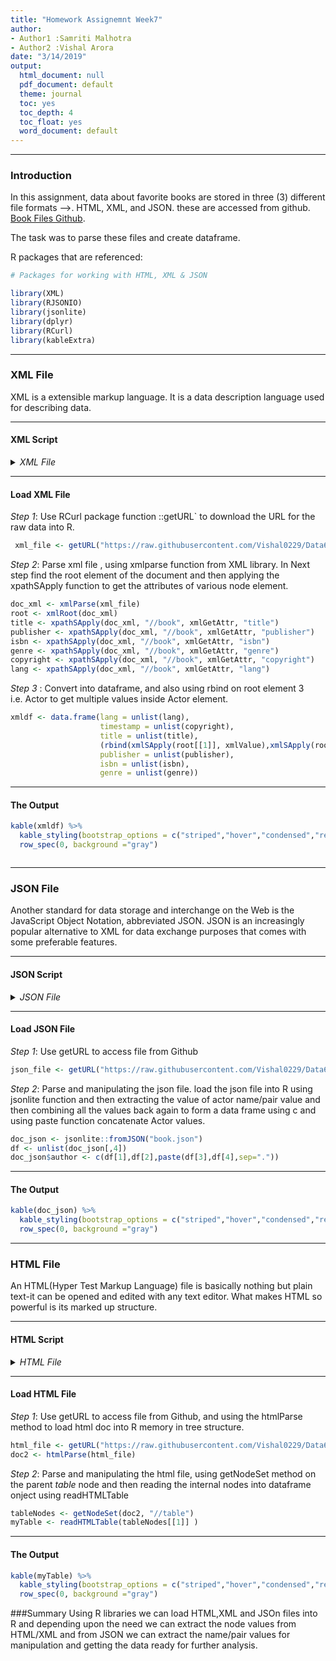 ---
title: "Homework Assignemnt Week7"
author:
- Author1 :Samriti Malhotra
- Author2 :Vishal Arora
date: "3/14/2019"
output:
  html_document: null
  pdf_document: default
  theme: journal
  toc: yes
  toc_depth: 4
  toc_float: yes
  word_document: default
---

***

### Introduction

In this assignment, data about favorite books are stored in three (3) different file formats -->. HTML, XML, and JSON. these are accessed from github. [Book Files Github](https://github.com/Vishal0229/Data607/tree/master/Week7).

The task was to parse these files and create dataframe.

R packages that are referenced:



```{r message=FALSE, warning=FALSE, paged.print=FALSE}
# Packages for working with HTML, XML & JSON

library(XML)
library(RJSONIO)
library(jsonlite)
library(dplyr)
library(RCurl)
library(kableExtra)

```

***
### XML File {.tabset .tabset-fade .tabset-pills}

XML is a extensible markup language. It is a data description language used for describing data.

***
#### XML Script
<details>
  <summary> *XML File* </summary>
```{r eval=FALSE}

<books>
 <book copyright='2008' lang='eng' title='breaking dawn' publisher='Brown and Company' isbn='978-0-316-06792-8' genre='Paranormal romance'>
  <author> Stephenie Meyer.</author>
  </book>
     
 <book copyright='2004' lang='eng'  title='Guardian of the Horizon' publisher='HarperCollins' isbn='0-06-621471-8' genre='Mystery'>
  <author>Elizabeth Peters.</author>
  </book>
 <book copyright='2015' lang='eng' title='Extreme Ownership' publisher='St.Martins Press' isbn='978-1-250-06705' genre='Biography'>
    <author>
	<author1>Jocko Willink. </author1>
	<author2> Leif Babin.</author2>
	</author>
	</book>
</books>


```
</details>

***
#### Load XML File

*Step 1*: Use RCurl package function ::getURL` to download the URL for the raw data into R.
```{r}
 xml_file <- getURL("https://raw.githubusercontent.com/Vishal0229/Data607/master/Week7/books1.xml")

```

*Step 2*: Parse xml file , using xmlparse function from XML library.
 In Next step find the root element of the document and then applying the xpathSApply function to get the attributes of various node element.
```{r}
doc_xml <- xmlParse(xml_file)
root <- xmlRoot(doc_xml)
title <- xpathSApply(doc_xml, "//book", xmlGetAttr, "title")
publisher <- xpathSApply(doc_xml, "//book", xmlGetAttr, "publisher")
isbn <- xpathSApply(doc_xml, "//book", xmlGetAttr, "isbn")
genre <- xpathSApply(doc_xml, "//book", xmlGetAttr, "genre")
copyright <- xpathSApply(doc_xml, "//book", xmlGetAttr, "copyright")
lang <- xpathSApply(doc_xml, "//book", xmlGetAttr, "lang")

```

*Step 3* : Convert into dataframe, and also using rbind on root element 3 i.e. Actor to get multiple values inside Actor element.
```{r}
xmldf <- data.frame(lang = unlist(lang), 
                    timestamp = unlist(copyright), 
                    title = unlist(title), 
                    (rbind(xmlSApply(root[[1]], xmlValue),xmlSApply(root[[2]], xmlValue),xmlSApply(root[[3]], xmlValue))),
                    publisher = unlist(publisher), 
                    isbn = unlist(isbn), 
                    genre = unlist(genre))

```

***
#### The Output

```{r echo=FALSE, message=FALSE, warning=FALSE, paged.print=FALSE}

kable(xmldf) %>% 
  kable_styling(bootstrap_options = c("striped","hover","condensed","responsive"),full_width   = F,position = "left",font_size = 12) %>%
  row_spec(0, background ="gray") 



```

***
### JSON File {.tabset .tabset-fade .tabset-pills}
Another standard for data storage and interchange on the Web is the
JavaScript Object Notation, abbreviated JSON. JSON is an increasingly popular alternative to XML for data exchange purposes that comes with some preferable features.

***
#### JSON Script
<details>
  <summary> *JSON File* </summary>
```{r eval=FALSE}
 {
	"copyright": "2008",
	"lang": "eng",
	"title": "breaking dawn",
	"author": "Stephenie Meyer",
	"publisher":"Brown and Company",
	"isbn": "978-0-316-06792-8" ,
	"genre":"Paranormal romance"
},
{
	"copyright": "2004",
	"lang": "eng",
	"title": "Guardian of the Horizon",
	"author": "Elizabeth Peters",
	"publisher":"HarperCollins",
	"isbn": "0-06-621471-8" ,
	"genre":"Mystery"
},
{
	"copyright": "2004",
	"lang": "eng",
	"title": "Extreme Ownership",
	"author": ["Jocko Willink" ,"Leif Babin"],
	"publisher":"St.Martin'sPress",
	"isbn": "978-1-250-06705" ,
	"genre":"Biography"
}

```
</details>

***
#### Load JSON File

*Step 1*: Use getURL to access file from Github 
```{r}
json_file <- getURL("https://raw.githubusercontent.com/Vishal0229/Data607/master/Week7/book.json")

```

*Step 2*: Parse and manipulating the json file. load the json file into R using jsonlite function and then extracting the value of actor name/pair value and then combining all the values back again to form a data frame using c and  using paste function concatenate Actor values.
```{r}
doc_json <- jsonlite::fromJSON("book.json") 
df <- unlist(doc_json[,4])
doc_json$author <- c(df[1],df[2],paste(df[3],df[4],sep="."))


```

***
#### The Output
```{r echo=FALSE, message=FALSE, warning=FALSE, paged.print=FALSE}

kable(doc_json) %>% 
  kable_styling(bootstrap_options = c("striped","hover","condensed","responsive"),full_width   = F,position = "left",font_size = 12) %>%
  row_spec(0, background ="gray") 

```


***
### HTML File {.tabset .tabset-fade .tabset-pills}
An HTML(Hyper Test Markup Language) file is basically nothing but plain text-it can be opened and edited with any text editor. What makes HTML so powerful is its marked up structure.

***
#### HTML Script
<details>
  <summary> *HTML File* </summary>
```{r eval=FALSE}
<html>
<head></head>

<body>

<table>

 <tr>

  <td>copyright</td>

   <td>lang</td>

   <td>title </td>

   <td>author</td>

  <td> publisher</td>

   <td>isbn</td>

   <td> genre</td>

</tr>


<tr>

  <td>2008</td>

   <td>eng</td>

   <td>breaking dawn</td>

   <td> Stephenie Meyer.</td>

  <td> Brown and Company </td>

   <td>978-0-316-06792-8</td>

   <td>Paranormal romance</td>

</tr>

<tr>

  <td>2004</td>

   <td>eng</td>

   <td>Guardian of the Horizon</td>

   <td>Elizabeth Peters.</td>

  <td>HarperCollins</td>

   <td>0-06-621471-8</td>

   <td>Mystery</td>

</tr>

<tr>

  <td>2015</td>

   <td>eng</td>

   <td>Extreme Ownership</td>

   <td>Jocko Willink. Leif Babin.</td>

  <td> St.Martin'sPress</td>

   <td>978-1-250-06705</td>

   <td>Biography</td>

</tr>

</body>
</html>

```
</details>

***
#### Load HTML File

*Step 1*: Use getURL to access file from Github, and using the htmlParse method to load html doc into R memory in tree structure. 

```{r}

html_file <- getURL("https://raw.githubusercontent.com/Vishal0229/Data607/master/Week7/books.html")
doc2 <- htmlParse(html_file)
```
*Step 2*: Parse and manipulating the html file, using getNodeSet method on the parent *table* node and then reading the internal nodes into dataframe onject using readHTMLTable
```{r}

tableNodes <- getNodeSet(doc2, "//table")
myTable <- readHTMLTable(tableNodes[[1]] )

```

***
#### The Output
```{r echo=FALSE, message=FALSE, warning=FALSE, paged.print=FALSE}
kable(myTable) %>% 
  kable_styling(bootstrap_options = c("striped","hover","condensed","responsive"),full_width   = F,position = "left",font_size = 12) %>%
  row_spec(0, background ="gray") 
`````

###Summary
Using R libraries we can load HTML,XML and JSOn files into R and depending upon the need we can extract the node values from HTML/XML and from JSON we can extract the name/pair values for manipulation and getting the data ready for further analysis.

